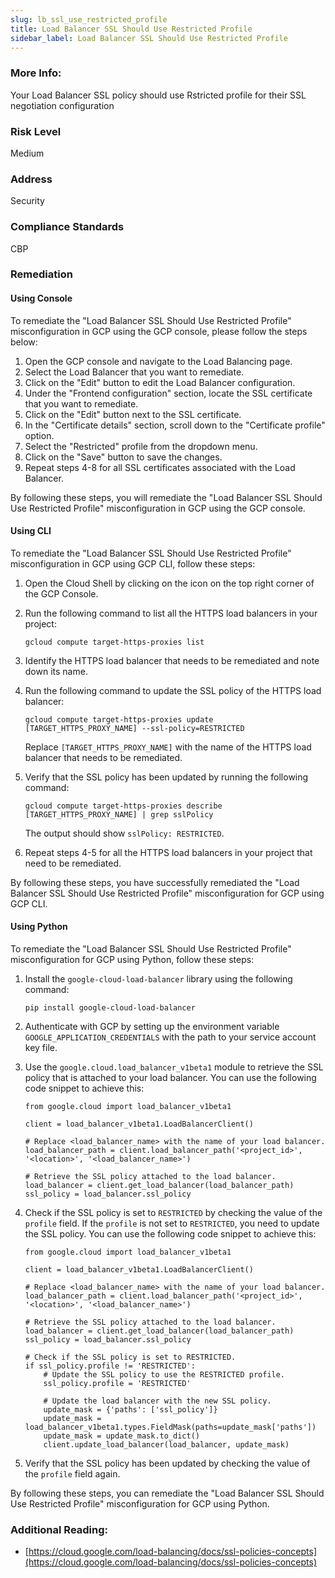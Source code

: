 ```yaml
---
slug: lb_ssl_use_restricted_profile
title: Load Balancer SSL Should Use Restricted Profile
sidebar_label: Load Balancer SSL Should Use Restricted Profile
---
```


### More Info:

Your Load Balancer SSL policy should use Rstricted profile for their SSL negotiation configuration

### Risk Level

Medium

### Address

Security

### Compliance Standards

CBP

### Remediation

#### Using Console

To remediate the "Load Balancer SSL Should Use Restricted Profile" misconfiguration in GCP using the GCP console, please follow the steps below:

1. Open the GCP console and navigate to the Load Balancing page.
2. Select the Load Balancer that you want to remediate.
3. Click on the "Edit" button to edit the Load Balancer configuration.
4. Under the "Frontend configuration" section, locate the SSL certificate that you want to remediate.
5. Click on the "Edit" button next to the SSL certificate.
6. In the "Certificate details" section, scroll down to the "Certificate profile" option.
7. Select the "Restricted" profile from the dropdown menu.
8. Click on the "Save" button to save the changes.
9. Repeat steps 4-8 for all SSL certificates associated with the Load Balancer.

By following these steps, you will remediate the "Load Balancer SSL Should Use Restricted Profile" misconfiguration in GCP using the GCP console.

#### Using CLI

To remediate the "Load Balancer SSL Should Use Restricted Profile" misconfiguration in GCP using GCP CLI, follow these steps:

1. Open the Cloud Shell by clicking on the icon on the top right corner of the GCP Console.

2. Run the following command to list all the HTTPS load balancers in your project:

   ```
   gcloud compute target-https-proxies list
   ```

3. Identify the HTTPS load balancer that needs to be remediated and note down its name.

4. Run the following command to update the SSL policy of the HTTPS load balancer:

   ```
   gcloud compute target-https-proxies update [TARGET_HTTPS_PROXY_NAME] --ssl-policy=RESTRICTED
   ```

   Replace `[TARGET_HTTPS_PROXY_NAME]` with the name of the HTTPS load balancer that needs to be remediated.

5. Verify that the SSL policy has been updated by running the following command:

   ```
   gcloud compute target-https-proxies describe [TARGET_HTTPS_PROXY_NAME] | grep sslPolicy
   ```

   The output should show `sslPolicy: RESTRICTED`.

6. Repeat steps 4-5 for all the HTTPS load balancers in your project that need to be remediated.

By following these steps, you have successfully remediated the "Load Balancer SSL Should Use Restricted Profile" misconfiguration for GCP using GCP CLI.

#### Using Python

To remediate the "Load Balancer SSL Should Use Restricted Profile" misconfiguration for GCP using Python, follow these steps:

1. Install the `google-cloud-load-balancer` library using the following command:

   ```
   pip install google-cloud-load-balancer
   ```

2. Authenticate with GCP by setting up the environment variable `GOOGLE_APPLICATION_CREDENTIALS` with the path to your service account key file.

3. Use the `google.cloud.load_balancer_v1beta1` module to retrieve the SSL policy that is attached to your load balancer. You can use the following code snippet to achieve this:

   ```
   from google.cloud import load_balancer_v1beta1

   client = load_balancer_v1beta1.LoadBalancerClient()

   # Replace <load_balancer_name> with the name of your load balancer.
   load_balancer_path = client.load_balancer_path('<project_id>', '<location>', '<load_balancer_name>')

   # Retrieve the SSL policy attached to the load balancer.
   load_balancer = client.get_load_balancer(load_balancer_path)
   ssl_policy = load_balancer.ssl_policy
   ```

4. Check if the SSL policy is set to `RESTRICTED` by checking the value of the `profile` field. If the `profile` is not set to `RESTRICTED`, you need to update the SSL policy. You can use the following code snippet to achieve this:

   ```
   from google.cloud import load_balancer_v1beta1

   client = load_balancer_v1beta1.LoadBalancerClient()

   # Replace <load_balancer_name> with the name of your load balancer.
   load_balancer_path = client.load_balancer_path('<project_id>', '<location>', '<load_balancer_name>')

   # Retrieve the SSL policy attached to the load balancer.
   load_balancer = client.get_load_balancer(load_balancer_path)
   ssl_policy = load_balancer.ssl_policy

   # Check if the SSL policy is set to RESTRICTED.
   if ssl_policy.profile != 'RESTRICTED':
       # Update the SSL policy to use the RESTRICTED profile.
       ssl_policy.profile = 'RESTRICTED'

       # Update the load balancer with the new SSL policy.
       update_mask = {'paths': ['ssl_policy']}
       update_mask = load_balancer_v1beta1.types.FieldMask(paths=update_mask['paths'])
       update_mask = update_mask.to_dict()
       client.update_load_balancer(load_balancer, update_mask)
   ```

5. Verify that the SSL policy has been updated by checking the value of the `profile` field again.

By following these steps, you can remediate the "Load Balancer SSL Should Use Restricted Profile" misconfiguration for GCP using Python.


### Additional Reading:

- [https://cloud.google.com/load-balancing/docs/ssl-policies-concepts](https://cloud.google.com/load-balancing/docs/ssl-policies-concepts) 

